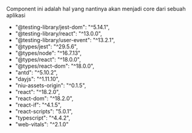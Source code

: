 Component ini adalah hal yang nantinya akan menjadi core dari sebuah aplikasi

-   "@testing-library/jest-dom": "^5.14.1",
-   "@testing-library/react": "^13.0.0",
-   "@testing-library/user-event": "^13.2.1",
-   "@types/jest": "^29.5.6",
-   "@types/node": "^16.7.13",
-   "@types/react": "^18.0.0",
-   "@types/react-dom": "^18.0.0",
-   "antd": "^5.10.2",
-   "dayjs": "^1.11.10",
-   "niu-assets-origin": "^0.1.5",
-   "react": "^18.2.0",
-   "react-dom": "^18.2.0",
-   "react-if": "^4.1.5",
-   "react-scripts": "5.0.1",
-   "typescript": "^4.4.2",
-   "web-vitals": "^2.1.0"
